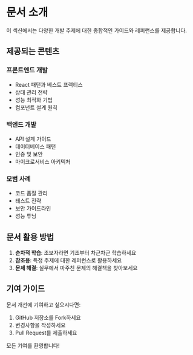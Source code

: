 # 문서 소개

이 섹션에서는 다양한 개발 주제에 대한 종합적인 가이드와 레퍼런스를 제공합니다.

## 제공되는 콘텐츠

### 프론트엔드 개발
- React 패턴과 베스트 프랙티스
- 상태 관리 전략
- 성능 최적화 기법
- 컴포넌트 설계 원칙

### 백엔드 개발
- API 설계 가이드
- 데이터베이스 패턴
- 인증 및 보안
- 마이크로서비스 아키텍처

### 모범 사례
- 코드 품질 관리
- 테스트 전략
- 보안 가이드라인
- 성능 튜닝

## 문서 활용 방법

1. **순차적 학습**: 초보자라면 기초부터 차근차근 학습하세요
2. **참조용**: 특정 주제에 대한 레퍼런스로 활용하세요
3. **문제 해결**: 실무에서 마주친 문제의 해결책을 찾아보세요

## 기여 가이드

문서 개선에 기여하고 싶으시다면:
1. GitHub 저장소를 Fork하세요
2. 변경사항을 작성하세요
3. Pull Request를 제출하세요

모든 기여를 환영합니다!